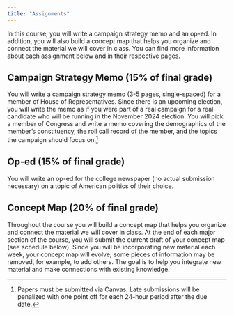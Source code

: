 ```yaml
---
title: "Assignments"
---
```


In this course, you will write a campaign strategy memo and an op-ed. In addition, you will also build a concept map that helps you organize and connect the material we will cover in class. You can find more information about each assignment below and in their respective pages.


## Campaign Strategy Memo (15% of final grade)

You will write a campaign strategy memo (3-5 pages, single-spaced) for a member of House of Representatives. Since there is an upcoming election, you will write the memo as if you were part of a real campaign for a real candidate who will be running in the November 2024 election. You will pick a member of Congress and write a memo covering the demographics of the member's constituency, the roll call record of the member, and the topics the campaign should focus on.^[Papers must be submitted via Canvas. Late submissions will be penalized with one point off for each 24-hour period after the due date.] 


## Op-ed (15% of final grade)

You will write an op-ed for the college newspaper (no actual submission necessary) on a topic of American politics of their choice.


## Concept Map (20% of final grade)

Throughout the course you will build a concept map that helps you organize and connect the material we will cover in class. At the end of each major section of the course, you will submit the current draft of your concept map (see schedule below). Since you will be incorporating new material each week, your concept map will evolve; some pieces of information may be removed, for example, to add others. The goal is to help you integrate new material and make connections with existing knowledge.

